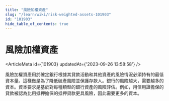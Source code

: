 ```yaml
---
title: "風險加權資產"
slug: "/learn/wiki/risk-weighted-assets-101903"
id: "101903"
hide_table_of_contents: true
---
```



# 風險加權資產

<ArticleMeta id={101903} updatedAt={'2023-09-26 13:58:58'} />
<div className='border-solid border-b border-t-0 my-4 border-[var(--ifm-color-gray-300)]' />

風險加權資產用於確定銀行根據其貸款活動和其他資產的風險情況必須持有的最低資本量。這樣做是為了降低破產風險並保護存款人。銀行的風險越大，需要越多的資本。資本要求是基於對每種類型的銀行資產的風險評估。例如，用信用證擔保的貸款被認為比用抵押擔保的抵押貸款更具風險，因此需要更多的資本。

